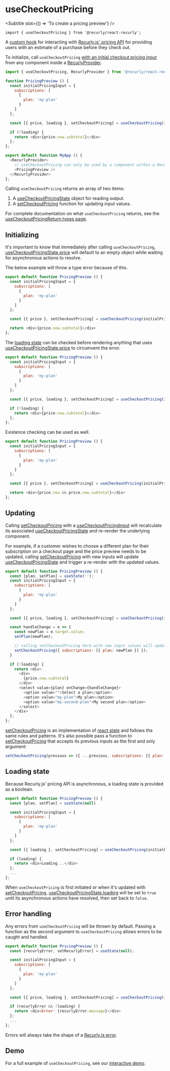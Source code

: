 
<Meta title="Hooks/useCheckoutPricing" />

# useCheckoutPricing

<Subtitle slot={() => 'To create a pricing preview'} />

`import { useCheckoutPricing } from '@recurly/react-recurly';`

A [custom hook][react-hooks] for interacting with [Recurly.js' pricing API][rjs-pricing] for providing users with an estimate of a purchase before they check out.

To initialize, call `useCheckoutPricing` [with an initial checkout pricing input][use-checkout-pricing-input] from any component inside a [RecurlyProvider][recurly-provider].

```js
import { useCheckoutPricing, RecurlyProvider } from '@recurly/react-recurly';

function PricingPreview () {
  const initialPricingInput = {
    subscriptions: [
      {
        plan: 'my-plan'
      }
    ]
  };

  const [{ price, loading }, setCheckoutPricing] = useCheckoutPricing(initialPricingInput);

  if (!loading) {
    return <div>{price.now.subtotal}</div>
  };
};

export default function MyApp () {
  <RecurlyProvider>
    // useCheckoutPricing can only be used by a component within a RecurlyProvider tree
    <PricingPreview />
  </RecurlyProvider>
};
```

Calling `useCheckoutPricing` returns an array of two items:

1. A [useCheckoutPricingState][use-checkout-pricing-state] object for reading output.
2. A [setCheckoutPricing][set-checkout-pricing] function for updating input values.

For complete documentation on what `useCheckoutPricing` returns, see the [useCheckoutPricingReturn types page][use-checkout-pricing-return].

## Initializing

It's important to know that immediately after calling `useCheckoutPricing`, [useCheckoutPricingState.price][use-checkout-pricing-state] will default to an empty object while waiting for asynchronous actions to resolve.

The below example will throw a type error because of this.
```js
export default function PricingPreview () {
  const initialPricingInput = {
    subscriptions: [
      {
        plan: 'my-plan'
      }
    ]
  };

  const [{ price }, setCheckoutPricing] = useCheckoutPricing(initialPricingInput);

  return <div>{price.now.subtotal}</div>
};
```

The [loading state](#loading-state) can be checked before rendering anything that uses [useCheckoutPricingState.price][use-checkout-pricing-state] to circumvent the error.

```js
export default function PricingPreview () {
  const initialPricingInput = {
    subscriptions: [
      {
        plan: 'my-plan'
      }
    ]
  };

  const [{ price, loading }, setCheckoutPricing] = useCheckoutPricing(initialPricingInput);

  if (!loading) {
    return <div>{price.now.subtotal}</div>
  };
};
```

Existence checking can be used as well.

```js
export default function PricingPreview () {
  const initialPricingInput = {
    subscriptions: [
      {
        plan: 'my-plan'
      }
    ]
  };

  const [{ price }, setCheckoutPricing] = useCheckoutPricing(initialPricingInput);

  return <div>{price.now && price.now.subtotal}</div>
};
```

## Updating

Calling [setCheckoutPricing][set-checkout-pricing] with a [useCheckoutPricingInput][use-checkout-pricing-input] will recalculate its associated [useCheckoutPricingState][use-checkout-pricing-state] and re-render the underlying component.

For example, if a customer wishes to choose a different plan for their subscription on a checkout page and the price preview needs to be updated, calling [setCheckoutPricing][set-checkout-pricing] with new inputs will update [useCheckoutPricingState][use-checkout-pricing-state] and trigger a re-render with the updated values.

```js
export default function PricingPreview () {
  const [plan, setPlan] = useState('');
  const initialPricingInput = {
    subscriptions: [
      {
        plan: 'my-plan'
      }
    ]
  };

  const [{ price, loading }, setCheckoutPricing] = useCheckoutPricing(initialPricingInput);

  const handleChange = e => {
    const newPlan = e.target.value;
    setPlan(newPlan);

    // calling setCheckoutPricing here with new input values will update `price` and trigger a re-render
    setCheckoutPricing({ subscriptions: [{ plan: newPlan }] });
  }

  if (!loading) {
    return <div>
      <div>
        {price.now.subtotal}
      </div>
      <select value={plan} onChange={handleChange}>
        <option value="">Select a plan</option>
        <option value="my-plan">My plan</option>
        <option value="my-second-plan">My second plan</option>
      </select>
    </div>
  };
};
```

[setCheckoutPricing][set-checkout-pricing] is an implementation of [react state][react-use-state] and follows the same rules and patterns. It's also possible pass a function to [setCheckoutPricing][set-checkout-pricing] that accepts its previous inputs as the first and only argument:

```js
setCheckoutPricing(previous => ({ ...previous, subscriptions: [{ plan: newPlan }] }));
```

## Loading state

Because Recurly.js' pricing API is asynchronous, a loading state is provided as a boolean.

```js
export default function PricingPreview () {
  const [plan, setPlan] = useState(null)

  const initialPricingInput = {
    subscriptions: [
      {
        plan: 'my-plan'
      }
    ]
  };

  const [{ loading }, setCheckoutPricing] = useCheckoutPricing(initialPricingInput);

  if (loading) {
    return <div>Loading...</div>
  };
  ...
};
```

When `useCheckoutPricing` is first initiated or when it's updated with [setCheckoutPricing][set-checkout-pricing], [useCheckoutPricingState.loading][use-checkout-pricing-state] will be set to `true` until its asynchronous actions have resolved, then set back to `false`.
## Error handling

Any errors from `useCheckoutPricing` will be thrown by default. Passing a function as the second argument to `useCheckoutPricing` allows errors to be caught and handled.

```js
export default function PricingPreview () {
  const [recurlyError, setRecurlyError] = useState(null);

  const initialPricingInput = {
    subscriptions: [
      {
        plan: 'my-plan'
      }
    ]
  };

  const [{ price, loading }, setCheckoutPricing] = useCheckoutPricing(initialPricingInput, setRecurlyError);

  if (recurlyError && !loading) {
    return <div>Error: {recurlyError.message}</div>
  };
  ...
};
```

Errors will always take the shape of a [Recurly.js error][recurly-error].

## Demo

For a full example of `useCheckoutPricing`, see our [interactive demo][interactive-demo].

[react-hooks]: https://reactjs.org/docs/hooks-intro.html
[rjs-pricing]: https://developers.recurly.com/reference/recurly-js/#pricing
[react-use-state]: https://reactjs.org/docs/hooks-state.html
[recurly-error]: https://developers.recurly.com/reference/recurly-js/#errors
[recurly-provider]: /?path=/docs/components-recurlyprovider--page
[interactive-demo]: /?path=/docs/introduction-interactive-demo--page
[set-checkout-pricing]: /?path=/docs/types-usecheckoutpricingreturn--page#setcheckoutpricing
[use-checkout-pricing-state]: /?path=/docs/types-usecheckoutpricingreturn--page#usecheckoutpricingstate
[use-checkout-pricing-return]: /?path=/docs/types-usecheckoutpricingreturn--page
[use-checkout-pricing-input]: /?path=/docs/types-usecheckoutpricinginput--page
[use-checkout-pricing-updating]: /?path=/docs/types-usecheckoutpricinginput--page#updating

